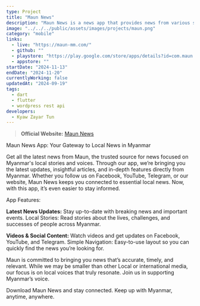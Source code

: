 ---
type: Project
title: "Maun News"
description: "Maun News is a news app that provides news from various sources in Myanmar."
image: "../../../public/assets/images/projects/maun.png"
category: "mobile"
links:
  - live: "https://maun-mm.com/"
  - github: ""
  - playstore: "https://play.google.com/store/apps/details?id=com.maun.news_mobile"
  - appstore: ""
startDate: "2024-11-13"
endDate: "2024-11-20"
currentlyWorking: false
updatedAt: "2024-09-19"
tags:
  - dart
  - flutter
  - wordpress rest api
developers:
  - Kyaw Zayar Tun
---

> **Official Website:** [Maun News](https://maun-mm.com/)

Maun News App: Your Gateway to Local News in Myanmar

Get all the latest news from Maun, the trusted source for news focused on Myanmar's local stories and voices. Through our app, we’re bringing you the latest updates, insightful articles, and in-depth features directly from Myanmar. Whether you follow us on Facebook, YouTube, Telegram, or our website, Maun News keeps you connected to essential local news. Now, with this app, it’s even easier to stay informed.

App Features:

**Latest News Updates:** Stay up-to-date with breaking news and important events. Local Stories: Read stories about the lives, challenges, and successes of people across Myanmar.

**Videos & Social Content:** Watch videos and get updates on Facebook, YouTube, and Telegram.
Simple Navigation: Easy-to-use layout so you can quickly find the news you’re looking for.

Maun is committed to bringing you news that’s accurate, timely, and relevant. While we may be smaller than other Local or international media, our focus is on local voices that truly resonate. Join us in supporting Myanmar’s voice.

Download Maun News and stay connected. Keep up with Myanmar, anytime, anywhere.
